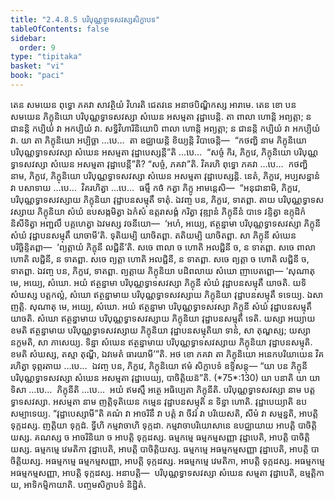 ```yaml
---
title: "2.4.8.5 បរិបុណ្ណទ្វាទសវស្សសិក្ខាបទ"
tableOfContents: false
sidebar:
  order: 9
type: "tipitaka"
basket: "vi"
book: "paci"
---
```



<DynamicBreadcrumb />

<Division number="1140" book="paci">

<Paragraph number="3339" book="paci">
តេន សមយេន ពុទ្ធោ ភគវា សាវត្ថិយំ វិហរតិ ជេតវនេ អនាថបិណ្ឌិកស្ស អារាមេ. តេន ខោ បន សមយេន ភិក្ខុនិយោ បរិបុណ្ណទ្វាទសវស្សា សំឃេន អសម្មតា វុដ្ឋាបេន្តិ. តា ពាលា ហោន្តិ អព្យត្តា; ន ជានន្តិ កប្បិយំ វា អកប្បិយំ វា. សទ្ធិវិហារិនិយោបិ ពាលា ហោន្តិ អព្យត្តា; ន ជានន្តិ កប្បិយំ វា អកប្បិយំ វា.
</Paragraph>

<Paragraph number="3340" book="paci">
យា តា ភិក្ខុនិយោ អប្បិច្ឆា …បេ…  តា ឧជ្ឈាយន្តិ ខិយ្យន្តិ វិបាចេន្តិ—  “កថញ្ហិ នាម ភិក្ខុនិយោ បរិបុណ្ណទ្វាទសវស្សា សំឃេន អសម្មតា វុដ្ឋាបេស្សន្តី”តិ …បេ…  “សច្ចំ កិរ, ភិក្ខវេ, ភិក្ខុនិយោ បរិបុណ្ណទ្វាទសវស្សា សំឃេន អសម្មតា វុដ្ឋាបេន្តី”តិ? “សច្ចំ, ភគវា”តិ. វិគរហិ ពុទ្ធោ ភគវា …បេ…  កថញ្ហិ នាម, ភិក្ខវេ, ភិក្ខុនិយោ បរិបុណ្ណទ្វាទសវស្សា សំឃេន អសម្មតា វុដ្ឋាបេស្សន្តិ. នេតំ, ភិក្ខវេ, អប្បសន្នានំ វា បសាទាយ …បេ…  វិគរហិត្វា …បេ…  ធម្មឹ កថំ កត្វា ភិក្ខូ អាមន្តេសិ—  “អនុជានាមិ, ភិក្ខវេ, បរិបុណ្ណទ្វាទសវស្សាយ ភិក្ខុនិយា វុដ្ឋាបនសម្មុតឹ ទាតុំ. ឯវញ្ច បន, ភិក្ខវេ, ទាតព្ពា. តាយ បរិបុណ្ណទ្វាទសវស្សាយ ភិក្ខុនិយា សំឃំ ឧបសង្កមិត្វា ឯកំសំ ឧត្តរាសង្គំ ករិត្វា វុឌ្ឍានំ ភិក្ខុនីនំ បាទេ វន្ទិត្វា ឧក្កុដិកំ និសីទិត្វា អញ្ជលឹ បគ្គហេត្វា ឯវមស្ស វចនីយោ—  ‘អហំ, អយ្យេ, ឥត្ថន្នាមា បរិបុណ្ណទ្វាទសវស្សា ភិក្ខុនី សំឃំ វុដ្ឋាបនសម្មុតឹ យាចាមី’តិ. ទុតិយម្បិ យាចិតព្ពា. តតិយម្បិ យាចិតព្ពា. សា ភិក្ខុនី សំឃេន បរិច្ឆិន្ទិតព្ពា—  ‘ព្យត្តាយំ ភិក្ខុនី លជ្ជិនី’តិ. សចេ ពាលា ច ហោតិ អលជ្ជិនី ច, ន ទាតព្ពា. សចេ ពាលា ហោតិ លជ្ជិនី, ន ទាតព្ពា. សចេ ព្យត្តា ហោតិ អលជ្ជិនី, ន ទាតព្ពា. សចេ ព្យត្តា ច ហោតិ លជ្ជិនី ច, ទាតព្ពា. ឯវញ្ច បន, ភិក្ខវេ, ទាតព្ពា. ព្យត្តាយ ភិក្ខុនិយា បដិពលាយ សំឃោ ញាបេតព្ពោ—
</Paragraph>

</Division>
<Division number="1141" book="paci">

<Paragraph number="3341" book="paci">
‘សុណាតុ មេ, អយ្យេ, សំឃោ. អយំ ឥត្ថន្នាមា បរិបុណ្ណទ្វាទសវស្សា ភិក្ខុនី សំឃំ វុដ្ឋាបនសម្មុតឹ យាចតិ. យទិ សំឃស្ស បត្តកល្លំ, សំឃោ ឥត្ថន្នាមាយ បរិបុណ្ណទ្វាទសវស្សាយ ភិក្ខុនិយា វុដ្ឋាបនសម្មុតឹ ទទេយ្យ. ឯសា ញត្តិ.
</Paragraph>

<Paragraph number="3342" book="paci">
សុណាតុ មេ, អយ្យេ, សំឃោ. អយំ ឥត្ថន្នាមា បរិបុណ្ណទ្វាទសវស្សា ភិក្ខុនី សំឃំ វុដ្ឋាបនសម្មុតឹ យាចតិ. សំឃោ ឥត្ថន្នាមាយ បរិបុណ្ណទ្វាទសវស្សាយ ភិក្ខុនិយា វុដ្ឋាបនសម្មុតឹ ទេតិ. យស្សា អយ្យាយ ខមតិ ឥត្ថន្នាមាយ បរិបុណ្ណទ្វាទសវស្សាយ ភិក្ខុនិយា វុដ្ឋាបនសម្មុតិយា ទានំ, សា តុណ្ហស្ស; យស្សា នក្ខមតិ, សា ភាសេយ្យ.
</Paragraph>

<Paragraph number="3343" book="paci">
ទិន្នា សំឃេន ឥត្ថន្នាមាយ បរិបុណ្ណទ្វាទសវស្សាយ ភិក្ខុនិយា វុដ្ឋាបនសម្មុតិ. ខមតិ សំឃស្ស, តស្មា តុណ្ហី, ឯវមេតំ ធារយាមី’”តិ.
</Paragraph>

<Paragraph number="3344" book="paci">
អថ ខោ ភគវា តា ភិក្ខុនិយោ អនេកបរិយាយេន វិគរហិត្វា ទុព្ភរតាយ …បេ…  ឯវញ្ច បន, ភិក្ខវេ, ភិក្ខុនិយោ ឥមំ សិក្ខាបទំ ឧទ្ទិសន្តុ—
</Paragraph>

</Division>
<Division number="1142" book="paci">

<Paragraph number="3345" book="paci">
<Emphasis>“យា បន ភិក្ខុនី បរិបុណ្ណទ្វាទសវស្សា សំឃេន អសម្មតា វុដ្ឋាបេយ្យ, បាចិត្តិយន៑”</Emphasis>តិ. (*75*:<Emphasis>130</Emphasis>)
</Paragraph>

</Division>
<Division number="1143" book="paci">

<Paragraph number="3346" book="paci">
<Emphasis>យា បនា</Emphasis>តិ យា យាទិសា …បេ…  <Emphasis>ភិក្ខុនី</Emphasis>តិ …បេ…  អយំ ឥមស្មឹ អត្ថេ អធិប្បេតា ភិក្ខុនីតិ.
</Paragraph>

<Paragraph number="3347" book="paci">
<Emphasis>បរិបុណ្ណទ្វាទសវស្សា</Emphasis> នាម បត្តទ្វាទសវស្សា.
</Paragraph>

<Paragraph number="3348" book="paci">
<Emphasis>អសម្មតា</Emphasis> នាម ញត្តិទុតិយេន កម្មេន វុដ្ឋាបនសម្មុតិ ន ទិន្នា ហោតិ. <Emphasis>វុដ្ឋាបេយ្យា</Emphasis>តិ ឧបសម្បាទេយ្យ.
</Paragraph>

<Paragraph number="3349" book="paci">
“វុដ្ឋាបេស្សាមី”តិ គណំ វា អាចរិនឹ វា បត្តំ វា ចីវរំ វា បរិយេសតិ, សីមំ វា សម្មន្នតិ, អាបត្តិ ទុក្កដស្ស. ញត្តិយា ទុក្កដំ. ទ្វីហិ កម្មវាចាហិ ទុក្កដា. កម្មវាចាបរិយោសានេ ឧបជ្ឈាយាយ អាបត្តិ បាចិត្តិយស្ស. គណស្ស ច អាចរិនិយា ច អាបត្តិ ទុក្កដស្ស.
</Paragraph>

</Division>
<Division number="1144" book="paci">

<Paragraph number="3350" book="paci">
ធម្មកម្មេ ធម្មកម្មសញ្ញា វុដ្ឋាបេតិ, អាបត្តិ បាចិត្តិយស្ស. ធម្មកម្មេ វេមតិកា វុដ្ឋាបេតិ, អាបត្តិ បាចិត្តិយស្ស. ធម្មកម្មេ អធម្មកម្មសញ្ញា វុដ្ឋាបេតិ, អាបត្តិ បាចិត្តិយស្ស.
</Paragraph>

<Paragraph number="3351" book="paci">
អធម្មកម្មេ ធម្មកម្មសញ្ញា, អាបត្តិ ទុក្កដស្ស. អធម្មកម្មេ វេមតិកា, អាបត្តិ ទុក្កដស្ស. អធម្មកម្មេ អធម្មកម្មសញ្ញា, អាបត្តិ ទុក្កដស្ស.
</Paragraph>

</Division>
<Division number="1145" book="paci">

<Paragraph number="3352" book="paci">
អនាបត្តិ—  បរិបុណ្ណទ្វាទសវស្សា សំឃេន សម្មតា វុដ្ឋាបេតិ, ឧម្មត្តិកាយ, អាទិកម្មិកាយាតិ.

</Paragraph>
</Division>

<Paragraph number="3353" type="center" book="paci">
បញ្ចមសិក្ខាបទំ និដ្ឋិតំ.
</Paragraph>